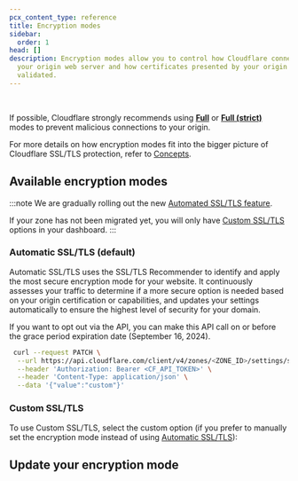 ```yaml
---
pcx_content_type: reference
title: Encryption modes
sidebar:
  order: 1
head: []
description: Encryption modes allow you to control how Cloudflare connects to
  your origin web server and how certificates presented by your origin are
  validated.
---
```



<Render file="encryption-mode-definition" /> <br />

If possible, Cloudflare strongly recommends using [**Full**](/ssl/origin-configuration/ssl-modes/full/) or [**Full (strict)**](/ssl/origin-configuration/ssl-modes/full-strict/) modes to prevent malicious connections to your origin.

For more details on how encryption modes fit into the bigger picture of Cloudflare SSL/TLS protection, refer to [Concepts](/ssl/concepts/#ssltls-certificate).

## Available encryption modes

:::note
We are gradually rolling out the new [Automated SSL/TLS feature](#automatic-ssltls-default).

If your zone has not been migrated yet, you will only have [Custom SSL/TLS](#custom-ssltls) options in your dashboard.
:::

### Automatic SSL/TLS (default)

Automatic SSL/TLS uses the SSL/TLS Recommender to identify and apply the most secure encryption mode for your website. It continuously assesses your traffic to determine if a more secure option is needed based on your origin certification or capabilities, and updates your settings automatically to ensure the highest level of security for your domain.

If you want to opt out via the API, you can make this API call on or before the grace period expiration date (September 16, 2024).

```bash
 curl --request PATCH \
  --url https://api.cloudflare.com/client/v4/zones/<ZONE_ID>/settings/ssl_automatic_mode \
  --header 'Authorization: Bearer <CF_API_TOKEN>' \
  --header 'Content-Type: application/json' \
  --data '{"value":"custom"}'

```

### Custom SSL/TLS

To use Custom SSL/TLS, select the custom option (if you prefer to manually set the encryption mode instead of using [Automatic SSL/TLS](#automatic-ssltls-default)):

<DirectoryListing descriptions />

## Update your encryption mode

<Tabs> <TabItem label="Dashboard">

<Render file="change-encryption-mode-dash" />

</TabItem> <TabItem label="API">

<Render file="change-encryption-mode-api" />

</TabItem> </Tabs>

<Render file="configuration-rule-promotion" product="rules" />
